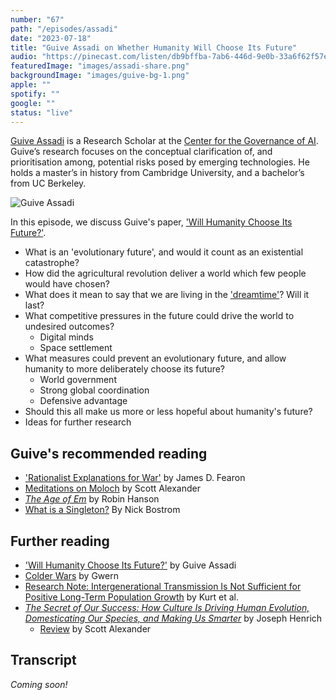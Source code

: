 ```yaml
---
number: "67"
path: "/episodes/assadi"
date: "2023-07-18"
title: "Guive Assadi on Whether Humanity Will Choose Its Future"
audio: "https://pinecast.com/listen/db9bffba-7ab6-446d-9e0b-33a6f62f57e7.mp3"
featuredImage: "images/assadi-share.png"
backgroundImage: "images/guive-bg-1.png"
apple: ""
spotify: ""
google: ""
status: "live"
---
```


[Guive Assadi](https://www.governance.ai/team/guive-assadi) is a Research Scholar at the [Center for the Governance of AI](https://www.governance.ai). Guive’s research focuses on the conceptual clarification of, and  prioritisation among, potential risks posed by emerging technologies. He holds a master’s in history from Cambridge University, and a bachelor’s from UC Berkeley.

<div class="episode-image_variable episode-image_smaller">

![Guive Assadi](images/guive.jpg)

</div>

In this episode, we discuss Guive's paper, ['Will Humanity Choose Its Future?'](https://philarchive.org/rec/ASSWHC).
* What is an 'evolutionary future', and would it count as an existential catastrophe?
* How did the agricultural revolution deliver a world which few people would have chosen?
* What does it mean to say that we are living in the ['dreamtime'](https://www.overcomingbias.com/p/this-is-the-dream-timehtml)? Will it last?
* What competitive pressures in the future could drive the world to undesired outcomes?
  * Digital minds
  * Space settlement
* What measures could prevent an evolutionary future, and allow humanity to more deliberately choose its future?
  * World government
  * Strong global coordination
  * Defensive advantage
* Should this all make us more or less hopeful about humanity's future?
* Ideas for further research


## Guive's recommended reading

* ['Rationalist Explanations for War'](https://web.stanford.edu/group/fearon-research/cgi-bin/wordpress/wp-content/uploads/2013/10/Rationalist-Explanations-for-War.pdf) by James D. Fearon
* [Meditations on Moloch](https://slatestarcodex.com/2014/07/30/meditations-on-moloch/) by Scott Alexander
* *[The Age of Em](https://ageofem.com/)* by Robin Hanson
* [What is a Singleton?](https://nickbostrom.com/fut/singleton) By Nick Bostrom

## Further reading

- ['Will Humanity Choose Its Future?'](https://philarchive.org/rec/ASSWHC) by Guive Assadi
- [Colder Wars](https://gwern.net/colder-war) by Gwern
- [Research Note: Intergenerational Transmission Is Not Sufficient for Positive Long-Term Population Growth](https://read.dukeupress.edu/demography/article/59/6/2003/319359/Research-Note-Intergenerational-Transmission-Is) by Kurt et al.
- *[The Secret of Our Success: How Culture Is Driving Human Evolution, Domesticating Our Species, and Making Us Smarter](https://www.goodreads.com/en/book/show/25761655)* by Joseph Henrich
  - [Review](https://slatestarcodex.com/2019/06/04/book-review-the-secret-of-our-success/) by Scott Alexander


## Transcript

*Coming soon!*

